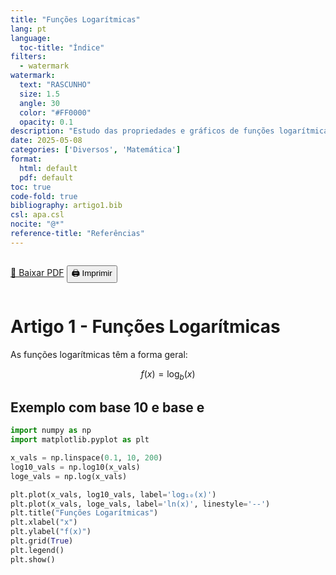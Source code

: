 ```yaml
---
title: "Funções Logarítmicas"
lang: pt
language:
  toc-title: "Índice"
filters:
  - watermark
watermark:
  text: "RASCUNHO"
  size: 1.5
  angle: 30
  color: "#FF0000"
  opacity: 0.1
description: "Estudo das propriedades e gráficos de funções logarítmicas reais."
date: 2025-05-08
categories: ['Diversos', 'Matemática']
format:
  html: default
  pdf: default
toc: true
code-fold: true
bibliography: artigo1.bib
csl: apa.csl
nocite: "@*"
reference-title: "Referências"
---
```


::: {.content-visible when-format="html"}
<div style="display: flex; gap: 1rem; margin-bottom: 1rem;">
  <a href="./index.pdf" target="_blank" class="btn btn-primary">📄 Baixar PDF</a>
  <button onclick="window.print()" class="btn btn-outline-secondary">🖨️ Imprimir</button>
</div>
:::

<div style="margin-top: 2rem;"></div>


# Artigo 1 - Funções Logarítmicas

As funções logarítmicas têm a forma geral:

$$
f(x) = \log_b(x)
$$

## Exemplo com base 10 e base e

```python
import numpy as np
import matplotlib.pyplot as plt

x_vals = np.linspace(0.1, 10, 200)
log10_vals = np.log10(x_vals)
loge_vals = np.log(x_vals)

plt.plot(x_vals, log10_vals, label='log₁₀(x)')
plt.plot(x_vals, loge_vals, label='ln(x)', linestyle='--')
plt.title("Funções Logarítmicas")
plt.xlabel("x")
plt.ylabel("f(x)")
plt.grid(True)
plt.legend()
plt.show()
```